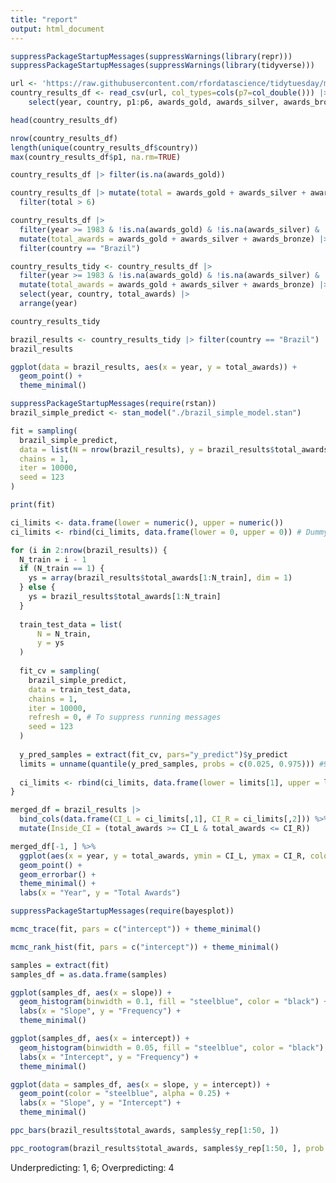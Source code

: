 ```yaml
---
title: "report"
output: html_document
---
```


```r
suppressPackageStartupMessages(suppressWarnings(library(repr)))
suppressPackageStartupMessages(suppressWarnings(library(tidyverse)))
```

```r
url <- 'https://raw.githubusercontent.com/rfordatascience/tidytuesday/main/data/2024/2024-09-24/country_results_df.csv'
country_results_df <- read_csv(url, col_types=cols(p7=col_double())) |> 
    select(year, country, p1:p6, awards_gold, awards_silver, awards_bronze)

head(country_results_df)
```
```r
nrow(country_results_df)
length(unique(country_results_df$country))
max(country_results_df$p1, na.rm=TRUE)
```
```r
country_results_df |> filter(is.na(awards_gold))
```
```r
country_results_df |> mutate(total = awards_gold + awards_silver + awards_bronze) |>
  filter(total > 6)
```
```r
country_results_df |>
  filter(year >= 1983 & !is.na(awards_gold) & !is.na(awards_silver) & !is.na(awards_bronze)) |>
  mutate(total_awards = awards_gold + awards_silver + awards_bronze) |>
  filter(country == "Brazil")
```


```r
country_results_tidy <- country_results_df |>
  filter(year >= 1983 & !is.na(awards_gold) & !is.na(awards_silver) & !is.na(awards_bronze)) |>
  mutate(total_awards = awards_gold + awards_silver + awards_bronze) |>
  select(year, country, total_awards) |>
  arrange(year)

country_results_tidy
```
```r
brazil_results <- country_results_tidy |> filter(country == "Brazil")
brazil_results
```
```r
ggplot(data = brazil_results, aes(x = year, y = total_awards)) +
  geom_point() +
  theme_minimal()
```
```r
suppressPackageStartupMessages(require(rstan))
brazil_simple_predict <- stan_model("./brazil_simple_model.stan")
```

```r
fit = sampling(
  brazil_simple_predict,
  data = list(N = nrow(brazil_results), y = brazil_results$total_awards),
  chains = 1,
  iter = 10000,
  seed = 123
)
```
```r
print(fit)
```
```r
ci_limits <- data.frame(lower = numeric(), upper = numeric())
ci_limits <- rbind(ci_limits, data.frame(lower = 0, upper = 0)) # Dummy first row

for (i in 2:nrow(brazil_results)) {
  N_train = i - 1
  if (N_train == 1) {
    ys = array(brazil_results$total_awards[1:N_train], dim = 1)
  } else {
    ys = brazil_results$total_awards[1:N_train]
  }
  
  train_test_data = list(
      N = N_train,
      y = ys
  )
  
  fit_cv = sampling(
    brazil_simple_predict,
    data = train_test_data,
    chains = 1,
    iter = 10000,
    refresh = 0, # To suppress running messages
    seed = 123
  )
  
  y_pred_samples = extract(fit_cv, pars="y_predict")$y_predict
  limits = unname(quantile(y_pred_samples, probs = c(0.025, 0.975))) #95%
  
  ci_limits <- rbind(ci_limits, data.frame(lower = limits[1], upper = limits[2]))
}
```

```r
merged_df = brazil_results |> 
  bind_cols(data.frame(CI_L = ci_limits[,1], CI_R = ci_limits[,2])) %>% 
  mutate(Inside_CI = (total_awards >= CI_L & total_awards <= CI_R)) 

merged_df[-1, ] %>% 
  ggplot(aes(x = year, y = total_awards, ymin = CI_L, ymax = CI_R, color=Inside_CI)) +
  geom_point() + 
  geom_errorbar() +
  theme_minimal() +
  labs(x = "Year", y = "Total Awards")
```

```r
suppressPackageStartupMessages(require(bayesplot))
```

```r
mcmc_trace(fit, pars = c("intercept")) + theme_minimal()
```

```r
mcmc_rank_hist(fit, pars = c("intercept")) + theme_minimal()
```

```r
samples = extract(fit)
samples_df = as.data.frame(samples)
```

```r
ggplot(samples_df, aes(x = slope)) +
  geom_histogram(binwidth = 0.1, fill = "steelblue", color = "black") +
  labs(x = "Slope", y = "Frequency") +
  theme_minimal()
```
```r
ggplot(samples_df, aes(x = intercept)) +
  geom_histogram(binwidth = 0.05, fill = "steelblue", color = "black") +
  labs(x = "Intercept", y = "Frequency") +
  theme_minimal()
```
```r
ggplot(data = samples_df, aes(x = slope, y = intercept)) +
  geom_point(color = "steelblue", alpha = 0.25) +
  labs(x = "Slope", y = "Intercept") +
  theme_minimal()
```
```r
ppc_bars(brazil_results$total_awards, samples$y_rep[1:50, ])
```
```r
ppc_rootogram(brazil_results$total_awards, samples$y_rep[1:50, ], prob = 0.8)
```
Underpredicting: 1, 6; Overpredicting: 4















